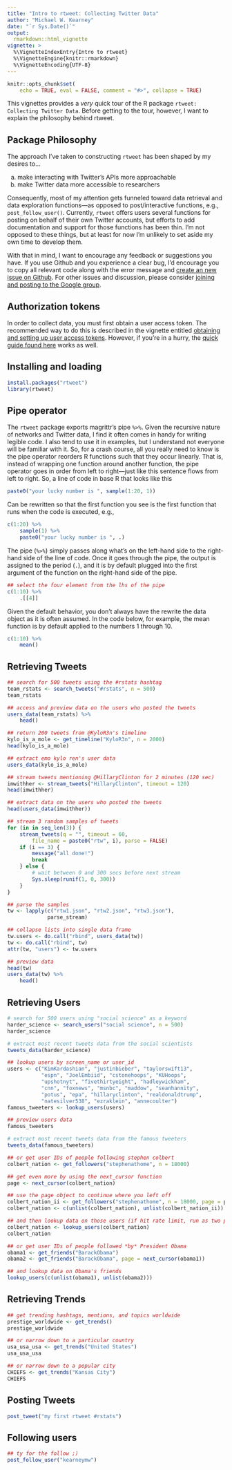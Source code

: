 ```yaml
---
title: "Intro to rtweet: Collecting Twitter Data"
author: "Michael W. Kearney"
date: "`r Sys.Date()`"
output:
  rmarkdown::html_vignette
vignette: >
  %\VignetteIndexEntry{Intro to rtweet}
  %\VignetteEngine{knitr::rmarkdown}
  %\VignetteEncoding{UTF-8}
---
```


```r
knitr::opts_chunk$set(
    echo = TRUE, eval = FALSE, comment = "#>", collapse = TRUE)
```

This vignettes provides a *very* quick tour of the R package `rtweet: Collecting Twitter Data`. Before getting to the tour, however, I want to explain the philosophy behind rtweet.

## Package Philosophy

The approach I've taken to constructing `rtweet` has been shaped by my
desires to...

a. make interacting with Twitter's APIs more approachable
b. make Twitter data more accessible to researchers

Consequently, most of my attention gets funneled toward data retrieval
and data exploration functions---as opposed to post/interactive
functions, e.g., `post_follow_user()`. Currently, `rtweet` offers
users several functions for posting on behalf of their own Twitter
accounts, but efforts to add documentation and support for those
functions has been thin. I'm not opposed to these things, but
at least for now I'm unlikely to set aside my own time to develop
them.

With that in mind, I want to encourage any feedback or suggestions you
have. If you use Github and you experience a clear bug, I'd encourage
you to copy all relevant code along with the error message and
[create an new issue on Github](https://github.com/mkearney/rtweet/issues). For
other issues and discussion, please consider
[joining and posting to the Google group](https://groups.google.com/group/rtweet).

## Authorization tokens

In order to collect data, you must first obtain a user access
token. The recommended way to do this is described in the vignette
entitled
[obtaining and setting up user access tokens](https://github.com/mkearney/rtweet/blob/master/vignettes/tokens.Rmd).
However, if you're in a hurry, the
[quick guide found here](https://github.com/mkearney/rtweet/blob/master/README.md)
works as well.

## Installing and loading

```r
install.packages("rtweet")
library(rtweet)
```

## Pipe operator

The `rtweet` package exports magrittr's pipe `%>%`. Given the
recursive nature of networks and Twitter data, I find it often comes
in handy for writing legible code. I also tend to use it in examples,
but I understand not everyone will be familiar with it. So, for a
crash course, all you really need to know is the pipe operator
reorders R functions such that they occur linearly. That is, instead
of wrapping one function around another function, the pipe operator
goes in order from left to right---just like this sentence flows from
left to right. So, a line of code in base R that looks like this

```r
paste0("your lucky number is ", sample(1:20, 1))
```

Can be rewritten so that the first function you see is the first
function that runs when the code is executed, e.g.,

```r
c(1:20) %>%
    sample(1) %>%
    paste0("your lucky number is ", .)
```

The pipe (`%>%`) simply passes along what's on the left-hand side to
the right-hand side of the line of code. Once it goes through the
pipe, the output is assigned to the period (`.`), and it is by default
plugged into the first argument of the function on the right-hand side
of the pipe.

```r
## select the four element from the lhs of the pipe
c(1:10) %>%
    .[[4]]
```

Given the default behavior, you don't always have the rewrite the data
object as it is often assumed. In the code below, for example, the
mean function is by default applied to the numbers 1 through 10.

```r
c(1:10) %>%
    mean()
```

## Retrieving Tweets

```r
## search for 500 tweets using the #rstats hashtag
team_rstats <- search_tweets("#rstats", n = 500)
team_rstats

## access and preview data on the users who posted the tweets
users_data(team_rstats) %>%
    head()

## return 200 tweets from @KyloR3n's timeline
kylo_is_a_mole <- get_timeline("KyloR3n", n = 2000)
head(kylo_is_a_mole)

## extract emo kylo ren's user data
users_data(kylo_is_a_mole)

## stream tweets mentioning @HillaryClinton for 2 minutes (120 sec)
imwithher <- stream_tweets("HillaryClinton", timeout = 120)
head(imwithher)

## extract data on the users who posted the tweets
head(users_data(imwithher))

## stream 3 random samples of tweets
for (in in seq_len(3)) {
	stream_tweets(q = "", timeout = 60,
		file_name = paste0("rtw", i), parse = FALSE)
	if (i == 3) {
		message("all done!")
		break
	} else {
		# wait between 0 and 300 secs before next stream
		Sys.sleep(runif(1, 0, 300))
	}
}

## parse the samples
tw <- lapply(c("rtw1.json", "rtw2.json", "rtw3.json"),
             parse_stream)

## collapse lists into single data frame
tw.users <- do.call("rbind", users_data(tw))
tw <- do.call("rbind", tw)
attr(tw, "users") <- tw.users

## preview data
head(tw)
users_data(tw) %>%
    head()
```

## Retrieving Users

```r
# search for 500 users using "social science" as a keyword
harder_science <- search_users("social science", n = 500)
harder_science

# extract most recent tweets data from the social scientists
tweets_data(harder_science)

## lookup users by screen_name or user_id
users <- c("KimKardashian", "justinbieber", "taylorswift13",
           "espn", "JoelEmbiid", "cstonehoops", "KUHoops",
           "upshotnyt", "fivethirtyeight", "hadleywickham",
           "cnn", "foxnews", "msnbc", "maddow", "seanhannity",
           "potus", "epa", "hillaryclinton", "realdonaldtrump",
           "natesilver538", "ezraklein", "annecoulter")
famous_tweeters <- lookup_users(users)

## preview users data
famous_tweeters

# extract most recent tweets data from the famous tweeters
tweets_data(famous_tweeters)

## or get user IDs of people following stephen colbert
colbert_nation <- get_followers("stephenathome", n = 18000)

## get even more by using the next_cursor function
page <- next_cursor(colbert_nation)

## use the page object to continue where you left off
colbert_nation_ii <- get_followers("stephenathome", n = 18000, page = page)
colbert_nation <- c(unlist(colbert_nation), unlist(colbert_nation_ii))

## and then lookup data on those users (if hit rate limit, run as two parts)
colbert_nation <- lookup_users(colbert_nation)
colbert_nation

## or get user IDs of people followed *by* President Obama
obama1 <- get_friends("BarackObama")
obama2 <- get_friends("BarackObama", page = next_cursor(obama1))

## and lookup data on Obama's friends
lookup_users(c(unlist(obama1), unlist(obama2)))
```

## Retrieving Trends

```r
## get trending hashtags, mentions, and topics worldwide
prestige_worldwide <- get_trends()
prestige_worldwide

## or narrow down to a particular country
usa_usa_usa <- get_trends("United States")
usa_usa_usa

## or narrow down to a popular city
CHIEFS <- get_trends("Kansas City")
CHIEFS
```


## Posting Tweets

```r
post_tweet("my first rtweet #rstats")
```

## Following users

```r
## ty for the follow ;)
post_follow_user("kearneymw")
```
